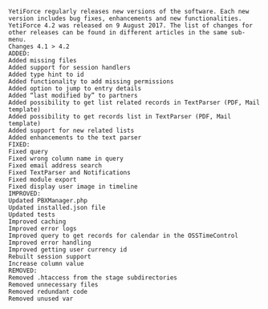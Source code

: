 ```
YetiForce regularly releases new versions of the software. Each new version includes bug fixes, enhancements and new functionalities. YetiForce 4.2 was released on 9 August 2017. The list of changes for other releases can be found in different articles in the same sub-menu.
Changes 4.1 > 4.2
ADDED:
Added missing files
Added support for session handlers
Added type hint to id
Added functionality to add missing permissions
Added option to jump to entry details
Added “last modified by” to partners
Added possibility to get list related records in TextParser (PDF, Mail template)
Added possibility to get records list in TextParser (PDF, Mail template)
Added support for new related lists
Added enhancements to the text parser
FIXED:
Fixed query
Fixed wrong column name in query
Fixed email address search
Fixed TextParser and Notifications
Fixed module export
Fixed display user image in timeline
IMPROVED:
Updated PBXManager.php
Updated installed.json file
Updated tests
Improved caching
Improved error logs
Improved query to get records for calendar in the OSSTimeControl
Improved error handling
Improved getting user currency id
Rebuilt session support
Increase column value
REMOVED:
Removed .htaccess from the stage subdirectories
Removed unnecessary files
Removed redundant code
Removed unused var
```
